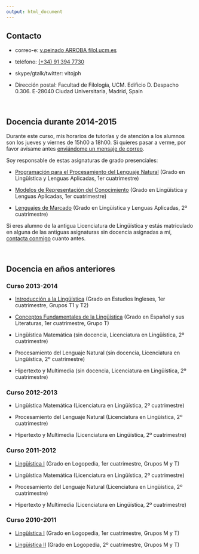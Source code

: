 ```yaml
---
output: html_document
---
```


## Contacto

- correo-e: [v.peinado ARROBA filol.ucm.es](mailto:v.peinado@filol.ucm.es)

- teléfono: [(+34) 91 394 7730](tel:+34913947730)

- skype/gtalk/twitter: vitojph

- Dirección postal: Facultad de Filología, UCM. Edificio D. Despacho 0.306. E-28040 Ciudad Universitaria, Madrid, Spain

<br/>

## Docencia durante 2014-2015

Durante este curso, mis horarios de tutorías y de atención a los alumnos son los jueves y viernes de 15h00 a 18h00. Si quieres pasar a verme, por favor avísame antes [enviándome un mensaje de correo](mailto:v.peinado@filol.ucm.es?subject=Tutoría).

Soy responsable de estas asignaturas de grado presenciales:

- [Programación para el Procesamiento del Lenguaje Natural](http://vitojph.github.io/ling/progpln/) (Grado en Lingüística y Lenguas Aplicadas, 1er cuatrimestre)

- [Modelos de Representación del Conocimiento](http://vitojph.github.io/ling/mrc/) (Grado en Lingüística y Lenguas Aplicadas, 1er cuatrimestre)

- [Lenguajes de Marcado](http://vitojph.github.io/ling/lm/) (Grado en Lingüística y Lenguas Aplicadas, 2º cuatrimestre)


Si eres alumno de la antigua Licenciatura de Lingüística y estás matriculado en alguna de las antiguas asignaturas sin docencia asignadas a mí, [contacta conmigo](mailto:v.peinado@filol.ucm.es?subject=Asignaturas sin docencia) cuanto antes.

<br/>

## Docencia en años anteriores

### Curso 2013-2014

- [Introducción a la Lingüística](http://vitojph.github.io/ling/intro-ling/) (Grado en Estudios Ingleses, 1er cuatrimestre, Grupos T1 y T2)

- [Conceptos Fundamentales de la Lingüística](http://vitojph.github.io/ling/intro-ling/) (Grado en Español y sus Literaturas, 1er cuatrimestre, Grupo T)

- Lingüística Matemática (sin docencia, Licenciatura en Lingüística, 2º cuatrimestre)

- Procesamiento del Lenguaje Natural (sin docencia, Licenciatura en Lingüística, 2º cuatrimestre)

- Hipertexto y Multimedia (sin docencia, Licenciatura en Lingüística, 2º cuatrimestre)


### Curso 2012-2013

- Lingüística Matemática (Licenciatura en Lingüística, 2º cuatrimestre)

- Procesamiento del Lenguaje Natural (Licenciatura en Lingüística, 2º cuatrimestre)

- Hipertexto y Multimedia (Licenciatura en Lingüística, 2º cuatrimestre)


### Curso 2011-2012

- [Lingüística I](http://pendientedemigracion.ucm.es/?a=estudios&d=titasignatura&anyo=2011-12&plan=0806&asig=800071) (Grado en Logopedia, 1er cuatrimestre, Grupos M y T)

- Lingüística Matemática (Licenciatura en Lingüística, 2º cuatrimestre)

- Procesamiento del Lenguaje Natural (Licenciatura en Lingüística, 2º cuatrimestre)

- Hipertexto y Multimedia (Licenciatura en Lingüística, 2º cuatrimestre)


### Curso 2010-2011

- [Lingüística I](http://pendientedemigracion.ucm.es/?a=estudios&d=titasignatura&anyo=2010-11&plan=0806&asig=800071) (Grado en Logopedia, 1er cuatrimestre, Grupos M y T)

- [Lingüística II](http://pendientedemigracion.ucm.es/?a=estudios&d=titasignatura&anyo=2010-11&plan=0806&asig=800072) (Grado en Logopedia, 2º cuatrimestre, Grupos M y T)


